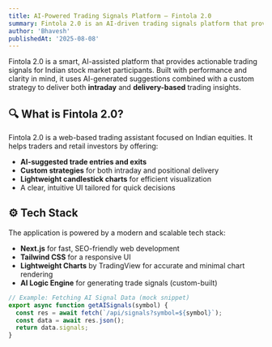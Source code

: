 ```yaml
---
title: AI-Powered Trading Signals Platform – Fintola 2.0
summary: Fintola 2.0 is an AI-driven trading signals platform that provides intraday and delivery strategies for Indian stocks, visualized using lightweight charts.
author: 'Bhavesh'
publishedAt: '2025-08-08'
---
```


Fintola 2.0 is a smart, AI-assisted platform that provides actionable trading signals for Indian stock market participants. Built with performance and clarity in mind, it uses AI-generated suggestions combined with a custom strategy to deliver both **intraday** and **delivery-based** trading insights.

## 🔍 What is Fintola 2.0?

Fintola 2.0 is a web-based trading assistant focused on Indian equities. It helps traders and retail investors by offering:

- **AI-suggested trade entries and exits**
- **Custom strategies** for both intraday and positional delivery
- **Lightweight candlestick charts** for efficient visualization
- A clear, intuitive UI tailored for quick decisions

## ⚙️ Tech Stack

The application is powered by a modern and scalable tech stack:

- **Next.js** for fast, SEO-friendly web development
- **Tailwind CSS** for a responsive UI
- **Lightweight Charts** by TradingView for accurate and minimal chart rendering
- **AI Logic Engine** for generating trade signals (custom-built)

```js
// Example: Fetching AI Signal Data (mock snippet)
export async function getAISignals(symbol) {
  const res = await fetch(`/api/signals?symbol=${symbol}`);
  const data = await res.json();
  return data.signals;
}
